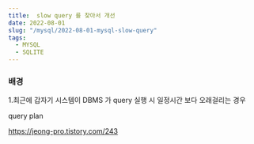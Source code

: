 ```yaml
---
title:  slow query 를 찾아서 개선
date: 2022-08-01
slug: "/mysql/2022-08-01-mysql-slow-query"
tags:
  - MYSQL
  - SQLITE
---
```


### 배경
1.최근에 갑자기 시스템이
DBMS 가 query 실행 시 일정시간 보다 오래걸리는 경우

query plan

https://jeong-pro.tistory.com/243